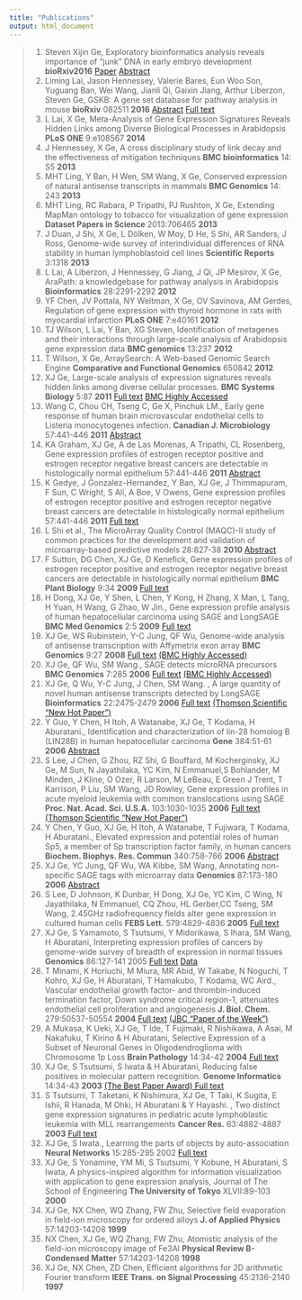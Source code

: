 ```yaml
---
title: "Publications"
output: html_document
---
```




> 1. Steven Xijin Ge, Exploratory bioinformatics analysis reveals importance of "junk" DNA in early embryo development  **bioRxiv2016** [Paper](http://biorxiv.org/content/biorxiv/early/2016/10/09/079921.full.pdf) [Abstract](http://biorxiv.org/content/early/2016/10/09/079921)
> 2. Liming Lai, Jason Hennessey, Valerie Bares, Eun Woo Son, Yuguang Ban, Wei Wang, Jianli Qi, Gaixin Jiang, Arthur Liberzon, Steven Ge, GSKB: A gene set database for pathway analysis in mouse  **bioRxiv** 082511 **2016** [Abstract](http://dx.doi.org/10.1101/082511) [Full text](http://biorxiv.org/content/biorxiv/early/2016/10/24/082511.full.pdf)
> 3. L Lai, X Ge, Meta-Analysis of Gene Expression Signatures Reveals Hidden Links among Diverse Biological Processes in Arabidopsis  **PLoS ONE**  9:e108567 **2014**
> 4. J Hennessey, X Ge, A cross disciplinary study of link decay and the effectiveness of mitigation techniques  **BMC bioinformatics** 14: S5 **2013**
> 5. MHT Ling, Y Ban, H Wen, SM Wang, X Ge, Conserved expression of natural antisense transcripts in mammals  **BMC Genomics** 14: 243 **2013**
> 6. MHT Ling, RC Rabara, P Tripathi, PJ Rushton, X Ge, Extending MapMan ontology to tobacco for visualization of gene expression  **Dataset Papers in Science** 2013:706465 **2013**
> 7. J Duan, J Shi, X Ge, L Dölken, W Moy, D He, S Shi, AR Sanders, J Ross, Genome-wide survey of interindividual differences of RNA stability in human lymphoblastoid cell lines  **Scientific Reports** 3:1318 **2013**
> 8. L Lai, A Liberzon, J Hennessey, G Jiang, J Qi, JP Mesirov, X Ge, AraPath: a knowledgebase for pathway analysis in Arabidopsis  **Bioinformatics** 28:2291-2292 **2012**
> 9. YF Chen, JV Pottala, NY Weltman, X Ge, OV Savinova, AM Gerdes, Regulation of gene expression with thyroid hormone in rats with myocardial infarction  **PLoS ONE** 7:e40161 **2012**
> 10. TJ Wilson, L Lai, Y Ban, XG Steven, Identification of metagenes and their interactions through large-scale analysis of Arabidopsis gene expression data  **BMC genomics** 13:237 **2012**
> 11. T Wilson, X Ge, ArraySearch: A Web-based Genomic Search Engine  **Comparative and Functional Genomics** 650842 **2012**
> 12.  XJ Ge, Large-scale analysis of expression signatures reveals hidden links among diverse cellular processes.  **BMC Systems Biology** 5:87 **2011** [Full text](https://firebasestorage.googleapis.com/v0/b/firebase-bcloud.appspot.com/o/Papers%2Flarge-scale.pdf?alt=media&token=16512d6c-623a-4d02-a68b-32c256b9838f) [BMC Highly Accessed](http://bmcsystbiol.biomedcentral.com/articles/10.1186/1752-0509-5-87)
> 13. Wang C, Chou CH, Tseng C, Ge X, Pinchuk LM., Early gene response of human brain microvascular endothelial cells to Listeria monocytogenes infection.  **Canadian J. Microbiology** 57:441-446 **2011** [Abstract](http://www.nrcresearchpress.com/doi/abs/10.1139/w11-018#.V9GprpMrKZM)
> 14. KA Graham, XJ Ge, A de Las Morenas, A Tripathi, CL Rosenberg, Gene expression profiles of estrogen receptor positive and estrogen receptor negative breast cancers are detectable in histologically normal epithelium  57:441-446 **2011** [Abstract](http://clincancerres.aacrjournals.org/content/early/2011/01/07/1078-0432.CCR-10-1369.abstract)
> 15. K Gedye, J Gonzalez-Hernandez, Y Ban, XJ Ge, J Thimmapuram, F Sun, C Wright, S Ali, A Boe, V Owens, Gene expression profiles of estrogen receptor positive and estrogen receptor negative breast cancers are detectable in histologically normal epithelium  57:441-446 **2011** [Full text](https://firebasestorage.googleapis.com/v0/b/firebase-bcloud.appspot.com/o/Papers%2Fprairie_cord_grass.pdf?alt=media&token=413f5a31-4a95-4d0c-94c0-98d59c2ef246)
> 16. L Shi et al., The MicroArray Quality Control (MAQC)-II study of common practices for the development and validation of microarray-based predictive models  28:827-38 **2010** [Abstract](http://europepmc.org/abstract/MED/20676074)
> 17. F Sutton, DG Chen, XJ Ge, D Kenefick, Gene expression profiles of estrogen receptor positive and estrogen receptor negative breast cancers are detectable in histologically normal epithelium  **BMC Plant Biology** 9:34 **2009** [Full text](https://firebasestorage.googleapis.com/v0/b/firebase-bcloud.appspot.com/o/Papers%2Fcbf_genes.pdf?alt=media&token=7e2cd48c-01c6-46b3-a54c-39d09f50fd70)
> 18. H Dong, XJ Ge, Y Shen, L Chen, Y Kong, H Zhang, X Man, L Tang, H Yuan, H Wang, G Zhao, W Jin., Gene expression profile analysis of human hepatocellular carcinoma using SAGE and LongSAGE  **BMC Med Genomics** 2:5 **2009** [Full text](https://firebasestorage.googleapis.com/v0/b/firebase-bcloud.appspot.com/o/Papers%2Fgene_exp_sage.pdf?alt=media&token=b386fca0-603c-457e-bcbb-0a4d0f684b02)
> 19. XJ Ge, WS Rubinstein, Y-C Jung, QF Wu, Genome-wide analysis of antisense transcription with Affymetrix exon array **BMC Genomics** 9:27 **2008** [Full text](https://firebasestorage.googleapis.com/v0/b/firebase-bcloud.appspot.com/o/Papers%2Fantisense_affymetrix.pdf?alt=media&token=8026ce42-7bf2-41d2-ac9c-175094715c5e) [(BMC Highly Accessed)](http://bmcgenomics.biomedcentral.com/articles/10.1186/1471-2164-9-27)
> 20. XJ Ge, QF Wu, SM Wang., SAGE detects microRNA precursors **BMC Genomics** 7:285 **2006** [Full text](https://firebasestorage.googleapis.com/v0/b/firebase-bcloud.appspot.com/o/Papers%2Fsage_mirna.pdf?alt=media&token=41def4dc-a67f-4761-bdd5-fe1dac14d791) [(BMC Highly Accessed)](http://bmcgenomics.biomedcentral.com/articles/10.1186/1471-2164-7-285)
> 21. XJ Ge, Q Wu, Y-C Jung, J Chen, SM Wang.  , A large quantity of novel human antisense transcripts detected by LongSAGE  **Bioinformatics** 22:2475-2479 **2006** [Full text](https://firebasestorage.googleapis.com/v0/b/firebase-bcloud.appspot.com/o/Papers%2Fnovel_human.pdf?alt=media&token=9c7f9e43-5f00-419e-a965-49473ed9e1b8) [(Thomson Scientific "New Hot Paper")](http://www.esi-topics.com/nhp/2008/january-08-Wang_Ge.html)
> 22. Y Guo, Y Chen, H Itoh, A Watanabe, XJ Ge, T Kodama, H Aburatani., Identification and characterization of lin-28 homolog B (LIN28B) in human hepatocellular carcinoma  **Gene** 384:51-61 **2006** [Abstract](http://www.sciencedirect.com/science/article/pii/S0378111906004446)
> 23. S Lee, J Chen, G Zhou, RZ Shi, G Bouffard, M Kocherginsky, XJ Ge, M Sun, N Jayathilaka, YC Kim, N Emmanuel,S Bohlander, M Minden, J Kline, O Ozer, R Larson, M LeBeau, E Green J Trent, T Karrison, P Liu, SM Wang, JD Rowley, Gene expression profiles in acute myeloid leukemia with common translocations using SAGE  **Proc. Nat. Acad. Sci. U.S.A.** 103:1030-1035 **2006** [Full text](https://firebasestorage.googleapis.com/v0/b/firebase-bcloud.appspot.com/o/Papers%2Fmyeloid_leuk.pdf?alt=media&token=30d858b3-3175-4908-93c9-c16525cabc7f) [(Thomson Scientific "New Hot Paper")](http://www.esi-topics.com/nhp/2008/january-08-Wang_Ge.html)
> 24. Y Chen, Y Guo, XJ Ge, H Itoh, A Watanabe, T Fujiwara, T Kodama, H Aburatani., Elevated expression and potential roles of human Sp5, a member of Sp transcription factor family, in human cancers  **Biochem. Biophys. Res. Commun** 340:758-766 **2006** [Abstract](http://www.sciencedirect.com/science/article/pii/S0006291X05027658)
> 25. XJ Ge, YC Jung, QF Wu, WA Kibbe, SM Wang, Annotating non-specific SAGE tags with microarray data  **Genomics** 87:173-180 **2006** [Abstract](http://www.sciencedirect.com/science/article/pii/S0888754305002454)
> 26. S Lee, D Johnson, K Dunbar, H Dong, XJ Ge, YC Kim, C Wing, N Jayathilaka, N Emmanuel, CQ Zhou, HL Gerber,CC Tseng, SM Wang, 2.45GHz radiofrequency fields alter gene expression in cultured human cells  **FEBS Lett.** 579:4829-4836 **2005** [Full text](https://firebasestorage.googleapis.com/v0/b/firebase-bcloud.appspot.com/o/Papers%2Fradiofrequency.pdf?alt=media&token=43eb2ef1-76e6-4dd8-8bfd-07288c9fd8b8)
> 27. XJ Ge, S Yamamoto, S Tsutsumi, Y Midorikawa, S Ihara, SM Wang, H Aburatani, Interpreting expression profiles of cancers by genome-wide survey of breadth of expression in normal tissues  **Genomics** 86:127-141 2005 [Full text](https://firebasestorage.googleapis.com/v0/b/firebase-bcloud.appspot.com/o/Papers%2Fexp_profiles_cancers.pdf?alt=media&token=728b1e43-a8c3-49c7-ae9d-1cdd3a51dd02) [Data](file:///Users/kruny1001/Desktop/www/www/index/papers/data/data2.html)
> 28. T Minami, K Horiuchi, M Miura, MR Abid, W Takabe, N Noguchi, T Kohro, XJ Ge, H Aburatani, T Hamakubo, T Kodama, WC Aird., Vascular endothelial growth factor- and thrombin-induced termination factor, Down syndrome critical region-1, attenuates endothelial cell proliferation and angiogenesis  **J. Biol. Chem.** 279:50537-50554 **2004** [Full text](https://firebasestorage.googleapis.com/v0/b/firebase-bcloud.appspot.com/o/Papers%2Fvascular_endo.pdf?alt=media&token=a6a2c300-99b4-4796-b20a-ba1e2dca045d) [(JBC "Paper of the Week")](http://www.jbc.org/content/279/48/e99925.full#FN1)
> 29. A Mukasa, K Ueki, XJ Ge, T Ide, T Fujimaki, R Nishikawa, A Asai, M Nakafuku, T Kirino & H Aburatani, Selective Expression of a Subset of Neuronal Genes in Oligodendroglioma with Chromosome 1p Loss  **Brain Pathology** 14:34-42 **2004** [Full text](https://firebasestorage.googleapis.com/v0/b/firebase-bcloud.appspot.com/o/Papers%2Foligodendroglioma.pdf?alt=media&token=07a41722-1b10-4e29-9e6a-1881b19969af)
> 30. XJ Ge, S Tsutsumi, S Iwata & H Aburatani, Reducing false positives in molecular pattern recognition.  **Genome Informatics** 14:34-43 **2003** [(The Best Paper Award) Full text](https://firebasestorage.googleapis.com/v0/b/firebase-bcloud.appspot.com/o/Papers%2Ffalse_positives.pdf?alt=media&token=6567e31b-47d8-4ec1-b1a8-05a287ba7bb0)
> 31. S Tsutsumi, T Taketani, K Nishimura, XJ Ge, T Taki, K Sugita, E Ishii, R Hanada, M Ohki, H Aburatani & Y Hayashi.  , Two distinct gene expression signatures in pediatric acute lymphoblastic leukemia with MLL rearrangements  **Cancer Res.** 63:4882-4887 **2003** [Full text](https://firebasestorage.googleapis.com/v0/b/firebase-bcloud.appspot.com/o/Papers%2Flymphoblastic_leuk.pdf?alt=media&token=87b08b5a-5c4b-451a-87e8-10a1e004ffb2)
> 32. XJ Ge, S Iwata., Learning the parts of objects by auto-association  **Neural Networks** 15:285-295 2002 [Full text](https://firebasestorage.googleapis.com/v0/b/firebase-bcloud.appspot.com/o/Papers%2Fauto-association.pdf?alt=media&token=b492e02a-bd29-48b5-a87f-4bf953ea7ab2)
> 33. XJ Ge, S Yonamine, YM Mi, S Tsutsumi, Y Kobune, H Aburatani, S Iwata, A physics-inspired algorithm for information visualization with application to gene expression analysis, Journal of The School of Engineering  **The University of Tokyo** XLVII:89-103 **2000**
> 34. XJ Ge, NX Chen, WQ Zhang, FW Zhu, Selective field evaporation in field-ion microscopy for ordered alloys  **J. of Applied Physics** 57:14203-14208 **1999**
> 35. NX Chen, XJ Ge, WQ Zhang, FW Zhu, Atomistic analysis of the field-ion microscopy image of Fe3Al  **Physical Review B-Condensed Matter** 57:14203-14208 **1998**
> 36. XJ Ge, NX Chen, ZD Chen, Efficient algorithms for 2D arithmetic Fourier transform  **IEEE Trans. on Signal Processing** 45:2136-2140 **1997**


